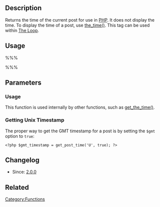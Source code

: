 {{Languages|
{{en|Template Tags/get_post_time}}
{{ja|関数リファレンス/get_post_time}}
}}

== Description ==

Returns the time of the current post for use in [[Glossary#PHP|PHP]]. It does not display the time. To display the time of a post, use [[Template Tags/the time|the_time()]]. This tag can be used within [[The Loop]].

== Usage ==

%%% <?php get_post_time( $d, $gmt, $post, $translate ); ?> %%%

== Parameters ==

{{Parameter|d|string|The format used to display the time (and date).  See [[Formatting Date and Time]] for other time and date formats.|optional|'U' (unix timestamp)}}
{{Parameter|gmt|bool|Set true to return time in GMT time zone.|optional|false}}
{{Parameter|post|integer/object|post ID or object.|optional|null. global <code>$post</code> object}}
{{Parameter|translate|bool|Whether to translate the time string|optional|false}}

=== Usage ===

This function is used internally by other functions, such as [[Template Tags/get_the_time|get_the_time()]].

=== Getting Unix Timestamp ===

The proper way to get the GMT timestamp for a post is by setting the <code>$gmt</code> option to <code>true</code>:

 &lt;?php $gmt_timestamp = get_post_time('U', true); ?&gt;

== Changelog ==

* Since: [[Version 2.0|2.0.0]]

== Related ==

{{Date Tags}}

{{Tag Footer}}

[[Category:Functions]]